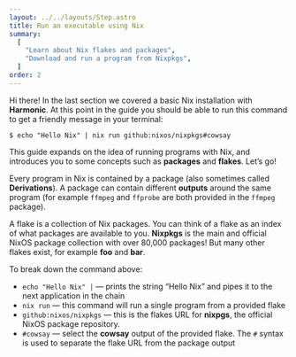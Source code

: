 ```yaml
---
layout: ../../layouts/Step.astro
title: Run an executable using Nix
summary:
  [
    "Learn about Nix flakes and packages",
    "Download and run a program from Nixpkgs",
  ]
order: 2
---
```


Hi there! In the last section we covered a basic Nix installation with **Harmonic**.
At this point in the guide you should be able to run this command to get a friendly message in your terminal:

```
$ echo "Hello Nix" | nix run github:nixos/nixpkgs#cowsay
```

This guide expands on the idea of running programs with Nix,
and introduces you to some concepts such as **packages** and **flakes**.
Let’s go!

Every program in Nix is contained by a package (also sometimes called **Derivations**).
A package can contain different **outputs** around the same program (for example `ffmpeg` and `ffprobe` are both provided in the `ffmpeg` package).

A flake is a collection of Nix packages. You can think of a flake as an index of what packages are available to you.
**Nixpkgs** is the main and official NixOS package collection with over 80,000 packages!
But many other flakes exist, for example **foo** and **bar**.

To break down the command above:

- `echo "Hello Nix" |` — prints the string “Hello Nix” and pipes it to the next application in the chain
- `nix run` — this command will run a single program from a provided flake
- `github:nixos/nixpkgs` — this is the flakes URL for **nixpgs**, the official NixOS package repository.
- `#cowsay` — select the **cowsay** output of the provided flake. The `#` syntax is used to separate the flake URL from the package output

